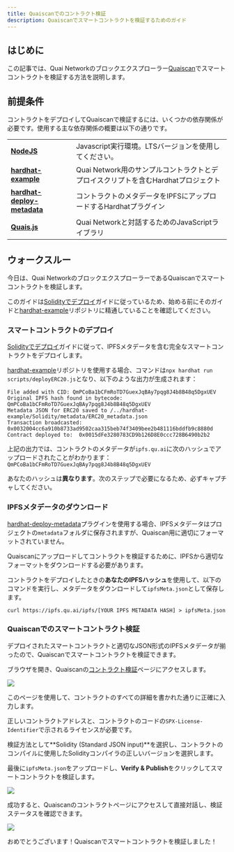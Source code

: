 ```yaml
---
title: Quaiscanでのコントラクト検証
description: Quaiscanでスマートコントラクトを検証するためのガイド
---
```


## はじめに

この記事では、Quai Networkのブロックエクスプローラー[Quaiscan](https://quaiscan.io/)でスマートコントラクトを検証する方法を説明します。

## 前提条件

コントラクトをデプロイしてQuaiscanで検証するには、いくつかの依存関係が必要です。使用する主な依存関係の概要は以下の通りです。

|                                                                               |                                                                              |
| ----------------------------------------------------------------------------- | ---------------------------------------------------------------------------- |
| [**NodeJS**](https://nodejs.org/en/download/)                                 | Javascript実行環境。LTSバージョンを使用してください。                         |
| [**hardhat-example**](https://github.com/dominant-strategies/hardhat-example) | Quai Network用のサンプルコントラクトとデプロイスクリプトを含むHardhatプロジェクト |
| [**hardhat-deploy-metadata**](https://github.com/dominant-strategies/hardhat-deploy-metadata) | コントラクトのメタデータをIPFSにアップロードするHardhatプラグイン  |
| [**Quais.js**](https://www.npmjs.com/package/quais)                           | Quai Networkと対話するためのJavaScriptライブラリ                      |

## ウォークスルー

今日は、Quai NetworkのブロックエクスプローラーであるQuaiscanでスマートコントラクトを検証します。

このガイドは[Solidityでデプロイ](https://docs.qu.ai/guides/development/solidity)ガイドに従っているため、始める前にそのガイドと[hardhat-example](https://github.com/dominant-strategies/hardhat-example)リポジトリに精通していることを確認してください。

### スマートコントラクトのデプロイ

[Solidityでデプロイ](https://docs.qu.ai/guides/development/solidity)ガイドに従って、IPFSメタデータを含む完全なスマートコントラクトをデプロイします。

[hardhat-example](https://github.com/dominant-strategies/hardhat-example)リポジトリを使用する場合、コマンドは`npx hardhat run scripts/deployERC20.js`となり、以下のような出力が生成されます：

```
File added with CID: QmPCoBa1bCFmRoTD7GuexJqBAy7pqg8J4b8B48q5DgxUEV
Original IPFS hash found in bytecode: QmPCoBa1bCFmRoTD7GuexJqBAy7pqg8J4b8B48q5DgxUEV
Metadata JSON for ERC20 saved to /../hardhat-example/Solidity/metadata/ERC20_metadata.json
Transaction broadcasted:  0x0032004cc6a910b8733ad9502caa315beb74f3409bee2b481116bddfb9c8880d
Contract deployed to:  0x0015dFe3280783CD9b126D8E0ccc728B6490b2b2
```

上記の出力では、コントラクトのメタデータが`ipfs.qu.ai`に次のハッシュでアップロードされたことがわかります：`QmPCoBa1bCFmRoTD7GuexJqBAy7pqg8J4b8B48q5DgxUEV`

あなたのハッシュは**異なります**。次のステップで必要になるため、必ずキャプチャしてください。

### IPFSメタデータのダウンロード

[hardhat-deploy-metadata](https://github.com/dominant-strategies/hardhat-deploy-metadata)プラグインを使用する場合、IPFSメタデータはプロジェクトの`metadata`フォルダに保存されますが、Quaiscan用に適切にフォーマットされていません。

Quaiscanにアップロードしてコントラクトを検証するために、IPFSから適切なフォーマットをダウンロードする必要があります。

コントラクトをデプロイしたときの**あなたのIPFSハッシュ**を使用して、以下のコマンドを実行し、メタデータをダウンロードして`ipfsMeta.json`として保存します。

```
curl https://ipfs.qu.ai/ipfs/[YOUR IPFS METADATA HASH] > ipfsMeta.json
```

### Quaiscanでのスマートコントラクト検証

デプロイされたスマートコントラクトと適切なJSON形式のIPFSメタデータが揃ったので、Quaiscanでスマートコントラクトを検証できます。

ブラウザを開き、Quaiscanの[コントラクト検証](https://quaiscan.io/contract-verification?shard=)ページにアクセスします。


<Frame>
	<img src='/images/Guides/VerifyContract/verifyDialogue.png' />
</Frame>

このページを使用して、コントラクトのすべての詳細を書かれた通りに正確に入力します。

正しいコントラクトアドレスと、コントラクトのコードの`SPX-License-Identifier`で示されるライセンスが必要です。

検証方法として**Solidity (Standard JSON input)**を選択し、コントラクトのコンパイルに使用したSolidityコンパイラの正しいバージョンを選択します。

最後に`ipfsMeta.json`をアップロードし、**Verify & Publish**をクリックしてスマートコントラクトを検証します。 


<Frame>
	<img src='/images/Guides/VerifyContract/verifyDialogueFilled.png' />
</Frame>

成功すると、Quaiscanのコントラクトページにアクセスして直接対話し、検証ステータスを確認できます。 

<Frame>
	<img src='/images/Guides/VerifyContract/verifiedContract.png' />
</Frame>

おめでとうございます！Quaiscanでスマートコントラクトを検証しました！

